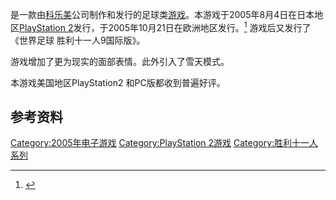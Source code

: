 {{NoteTA
| G1=Games
}}

{{vgname|世界足球 胜利十一人9|ja=ワールドサッカーウイニングイレブン9|en=Pro Evolution Soccer 5|diff=yes}}是一款由[[科乐美|科乐美]]公司制作和发行的足球类[[游戏|游戏]]。本游戏于2005年8月4日在日本地区[[PlayStation_2|PlayStation 2]]发行，于2005年10月21日在欧洲地区发行。<ref name="gamefaqs">{{cite web| url = http://www.gamefaqs.com/pc/928962-world-soccer-winning-eleven-9/data| title = Release information| publisher = [[GameFAQs|GameFAQs]]| date = | accessdate = 2016-02-24| archive-date = 2016-09-18| archive-url = https://web.archive.org/web/20160918010003/http://www.gamefaqs.com/pc/928962-world-soccer-winning-eleven-9/data}}</ref> 游戏后又发行了《世界足球 胜利十一人9国际版》。

游戏增加了更为现实的面部表情。此外引入了雪天模式。

本游戏美国地区PlayStation2 和PC版都收到普遍好评。

== 参考资料 ==
{{Reflist}}

{{胜利十一人系列}}

{{DEFAULTSORT:World Soccer Winning Eleven 9}}
[[Category:2005年电子游戏|Category:2005年电子游戏]]
[[Category:PlayStation_2游戏|Category:PlayStation 2游戏]]
[[Category:胜利十一人系列|Category:胜利十一人系列]]

{{sports-videogame-stub}}
{{konami-stub}}